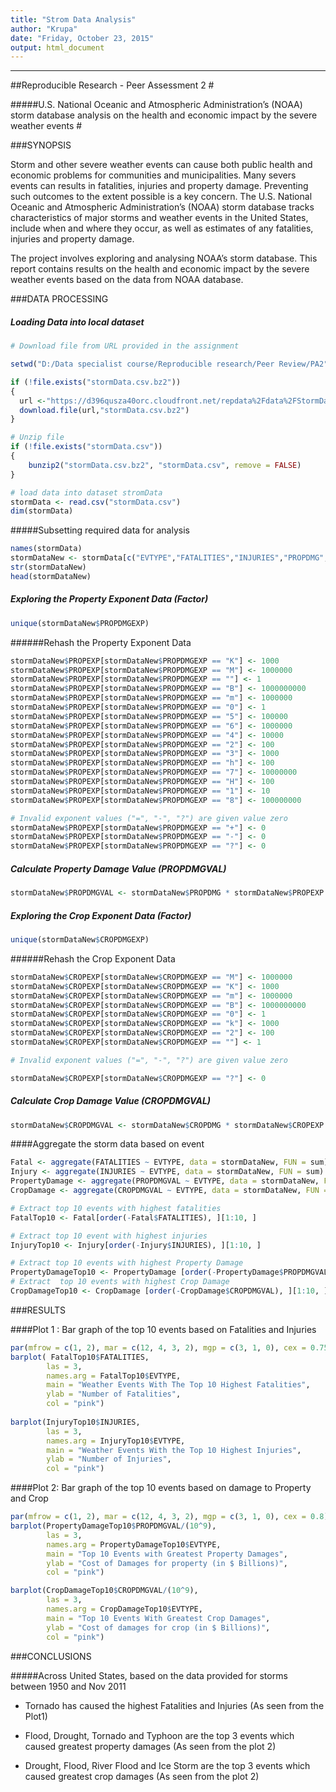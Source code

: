 ```yaml
---
title: "Strom Data Analysis"
author: "Krupa"
date: "Friday, October 23, 2015"
output: html_document
---
```

---
##Reproducible Research - Peer Assessment 2
# 

#####U.S. National Oceanic and Atmospheric Administration's (NOAA) storm database analysis on the health and economic impact by the severe weather events
# 

###SYNOPSIS

Storm and other severe weather events can cause both public health and economic problems for communities and municipalities. Many severs events can results in fatalities, injuries and property damage. Preventing such outcomes to the extent possible is a key concern. The U.S. National Oceanic and Atmospheric Administration's (NOAA) storm database tracks characteristics of major storms and weather events in the United States, include when and where they occur, as well as estimates of any fatalities, injuries and property damage. 

The project involves exploring and analysing NOAA's storm database. This report contains results on the health and economic impact by the severe weather events based on the data from NOAA database.

###DATA PROCESSING

##### Loading Data into local dataset

```r

# Download file from URL provided in the assignment

setwd("D:/Data specialist course/Reproducible research/Peer Review/PA2")

if (!file.exists("stormData.csv.bz2")) 
{
  url <-"https://d396qusza40orc.cloudfront.net/repdata%2Fdata%2FStormData.csv.bz2"
  download.file(url,"stormData.csv.bz2")
}

# Unzip file
if (!file.exists("stormData.csv")) 
{ 
    bunzip2("stormData.csv.bz2", "stormData.csv", remove = FALSE)
}

# load data into dataset stromData
stormData <- read.csv("stormData.csv")
dim(stormData)

```
#####Subsetting required data for analysis
```r

names(stormData)
stormDataNew <- stormData[c("EVTYPE","FATALITIES","INJURIES","PROPDMG","PROPDMGEXP","CROPDMG","CROPDMGEXP")]
str(stormDataNew)
head(stormDataNew)

```
##### Exploring the Property Exponent Data (Factor)

```r
unique(stormDataNew$PROPDMGEXP)
```

######Rehash the Property Exponent Data

```r

stormDataNew$PROPEXP[stormDataNew$PROPDMGEXP == "K"] <- 1000
stormDataNew$PROPEXP[stormDataNew$PROPDMGEXP == "M"] <- 1000000
stormDataNew$PROPEXP[stormDataNew$PROPDMGEXP == ""] <- 1
stormDataNew$PROPEXP[stormDataNew$PROPDMGEXP == "B"] <- 1000000000
stormDataNew$PROPEXP[stormDataNew$PROPDMGEXP == "m"] <- 1000000
stormDataNew$PROPEXP[stormDataNew$PROPDMGEXP == "0"] <- 1
stormDataNew$PROPEXP[stormDataNew$PROPDMGEXP == "5"] <- 100000
stormDataNew$PROPEXP[stormDataNew$PROPDMGEXP == "6"] <- 1000000
stormDataNew$PROPEXP[stormDataNew$PROPDMGEXP == "4"] <- 10000
stormDataNew$PROPEXP[stormDataNew$PROPDMGEXP == "2"] <- 100
stormDataNew$PROPEXP[stormDataNew$PROPDMGEXP == "3"] <- 1000
stormDataNew$PROPEXP[stormDataNew$PROPDMGEXP == "h"] <- 100
stormDataNew$PROPEXP[stormDataNew$PROPDMGEXP == "7"] <- 10000000
stormDataNew$PROPEXP[stormDataNew$PROPDMGEXP == "H"] <- 100
stormDataNew$PROPEXP[stormDataNew$PROPDMGEXP == "1"] <- 10
stormDataNew$PROPEXP[stormDataNew$PROPDMGEXP == "8"] <- 100000000

# Invalid exponent values ("=", "-", "?") are given value zero
stormDataNew$PROPEXP[stormDataNew$PROPDMGEXP == "+"] <- 0
stormDataNew$PROPEXP[stormDataNew$PROPDMGEXP == "-"] <- 0
stormDataNew$PROPEXP[stormDataNew$PROPDMGEXP == "?"] <- 0
```

##### Calculate Property Damage Value (PROPDMGVAL) 

```r
stormDataNew$PROPDMGVAL <- stormDataNew$PROPDMG * stormDataNew$PROPEXP

```

##### Exploring the Crop Exponent Data (Factor)

```r
unique(stormDataNew$CROPDMGEXP)
```

######Rehash the Crop Exponent Data

```r

stormDataNew$CROPEXP[stormDataNew$CROPDMGEXP == "M"] <- 1000000
stormDataNew$CROPEXP[stormDataNew$CROPDMGEXP == "K"] <- 1000
stormDataNew$CROPEXP[stormDataNew$CROPDMGEXP == "m"] <- 1000000
stormDataNew$CROPEXP[stormDataNew$CROPDMGEXP == "B"] <- 1000000000
stormDataNew$CROPEXP[stormDataNew$CROPDMGEXP == "0"] <- 1
stormDataNew$CROPEXP[stormDataNew$CROPDMGEXP == "k"] <- 1000
stormDataNew$CROPEXP[stormDataNew$CROPDMGEXP == "2"] <- 100
stormDataNew$CROPEXP[stormDataNew$CROPDMGEXP == ""] <- 1

# Invalid exponent values ("=", "-", "?") are given value zero

stormDataNew$CROPEXP[stormDataNew$CROPDMGEXP == "?"] <- 0

```

##### Calculate Crop Damage Value (CROPDMGVAL) 

```r
stormDataNew$CROPDMGVAL <- stormDataNew$CROPDMG * stormDataNew$CROPEXP
```

####Aggregate the storm data based on event

```r
Fatal <- aggregate(FATALITIES ~ EVTYPE, data = stormDataNew, FUN = sum)
Injury <- aggregate(INJURIES ~ EVTYPE, data = stormDataNew, FUN = sum)
PropertyDamage <- aggregate(PROPDMGVAL ~ EVTYPE, data = stormDataNew, FUN = sum)
CropDamage <- aggregate(CROPDMGVAL ~ EVTYPE, data = stormDataNew, FUN = sum)

# Extract top 10 events with highest fatalities
FatalTop10 <- Fatal[order(-Fatal$FATALITIES), ][1:10, ]

# Extract top 10 event with highest injuries
InjuryTop10 <- Injury[order(-Injury$INJURIES), ][1:10, ]

# Extract top 10 events with highest Property Damage
PropertyDamageTop10 <- PropertyDamage [order(-PropertyDamage$PROPDMGVAL), ][1:10, ]
# Extract  top 10 events with highest Crop Damage
CropDamageTop10 <- CropDamage [order(-CropDamage$CROPDMGVAL), ][1:10, ]

```
###RESULTS

####Plot 1 : Bar graph of the top 10 events based on Fatalities and Injuries
```r
par(mfrow = c(1, 2), mar = c(12, 4, 3, 2), mgp = c(3, 1, 0), cex = 0.75)
barplot( FatalTop10$FATALITIES, 
        las = 3, 
        names.arg = FatalTop10$EVTYPE, 
        main = "Weather Events With The Top 10 Highest Fatalities", 
        ylab = "Number of Fatalities", 
        col = "pink")
        
barplot(InjuryTop10$INJURIES, 
        las = 3, 
        names.arg = InjuryTop10$EVTYPE, 
        main = "Weather Events With the Top 10 Highest Injuries", 
        ylab = "Number of Injuries", 
        col = "pink")
```

####Plot 2: Bar graph of the top 10 events based on damage to Property and Crop

```r
par(mfrow = c(1, 2), mar = c(12, 4, 3, 2), mgp = c(3, 1, 0), cex = 0.8)
barplot(PropertyDamageTop10$PROPDMGVAL/(10^9), 
        las = 3, 
        names.arg = PropertyDamageTop10$EVTYPE, 
        main = "Top 10 Events with Greatest Property Damages", 
        ylab = "Cost of Damages for property (in $ Billions)", 
        col = "pink")

barplot(CropDamageTop10$CROPDMGVAL/(10^9), 
        las = 3, 
        names.arg = CropDamageTop10$EVTYPE, 
        main = "Top 10 Events With Greatest Crop Damages", 
        ylab = "Cost of damages for crop (in $ Billions)", 
        col = "pink")
```

###CONCLUSIONS

#####Across United States, based on the data provided for storms between 1950 and Nov 2011

* Tornado has caused the highest Fatalities and Injuries (As seen from the Plot1)

* Flood, Drought, Tornado and Typhoon are the top 3 events which caused greatest property damages (As seen from the plot 2)

* Drought, Flood, River Flood and Ice Storm are the top 3 events which caused greatest crop damages (As seen from the plot 2)

